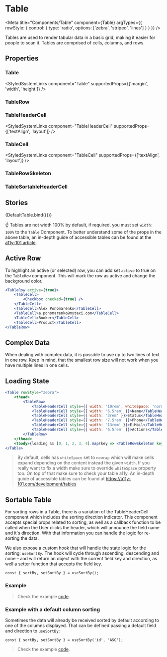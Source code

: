 
# Table

<Meta
    title="Components/Table"
    component={Table}
    argTypes={{
        rowStyle: {
            control: {
                type: 'radio',
                options: ['zebra', 'striped', 'lines']
            }
        }
    }}
/>

Tables are used to render tabular data in a basic grid, making it easier for people to scan it. Tables are comprised of cells, columns, and rows.

## Properties

### Table

<ArgsTable of={Table} />

<StyledSystemLinks component="Table" supportedProps={['margin', 'width', 'height']} />

### TableRow

<ArgsTable of={TableRow} />

### TableHeaderCell

<StyledSystemLinks component="TableHeaderCell" supportedProps={['textAlign', 'layout']} />

### TableCell

<StyledSystemLinks component="TableCell" supportedProps={['textAlign', 'layout']} />

### TableRowSkeleton

<ArgsTable of={TableRowSkeleton} />

### TableSortableHeaderCell

<ArgsTable of={TableSortableHeaderCell} />

## Stories

<Canvas>
    <Story name="Default" args={{}}>
        {DefaultTable.bind({})}
    </Story>
</Canvas>

☝️ Tables are not width 100% by default, if required, you must set `width: 100%` to the `Table` Component.
To better understand some of the props in the above table, an in-depth guide of accessible tables can be found at the [a11y-101 article](https://a11y-101.com/development/tables).

## Active Row

To highlight an active (or selected) row, you can add set `active` to true on the `TableRow` component. This will mark
the row as active and change the background color.

<Unstyled>
    <ActiveRowTable />
</Unstyled>

```jsx
<TableRow active={true}>
    <TableCell>
        <Checkbox checked={true} />
    </TableCell>
    <TableCell>Alex Ponomarenko</TableCell>
    <TableCell>a.ponomarenko@mytaxi.com</TableCell>
    <TableCell>Booker</TableCell>
    <TableCell>Product</TableCell>
</TableRow>
```

## Complex Data

When dealing with complex data, it is possible to use up to two lines of text in one row. Keep in mind, that the smallest row size
will not work when you have multiple lines in one cells.

<Unstyled>
    <div style={{ maxWidth: '100%', overflowX: 'auto' }}>
        <ComplexDataTable />
    </div>
</Unstyled>

## Loading State

<Unstyled>
    <SkeletonTable />
</Unstyled>

```jsx
<Table rowStyle="zebra">
    <thead>
        <TableRow>
            <TableHeaderCell style={{ width: '10rem', whiteSpace: 'normal' }}>Creation Date / Activity</TableHeaderCell>
            <TableHeaderCell style={{ width: '6.5rem' }}>Name</TableHeaderCell>
            <TableHeaderCell style={{ width: '3rem' }}>Status</TableHeaderCell>
            <TableHeaderCell style={{ width: '7.5rem' }}>Phone</TableHeaderCell>
            <TableHeaderCell style={{ width: '13rem' }}>E-Mail</TableHeaderCell>
            <TableHeaderCell style={{ width: '6.5rem' }}>Actions</TableHeaderCell>
        </TableRow>
    </thead>
    <tbody>{loading && [0, 1, 2, 3, 4].map(key => <TableRowSkeleton key={key} columns={6} />)}</tbody>
</Table>
```

> By default, cells has `whiteSpace` set to `nowrap` which will make cells expand depending on the content instead the given `width`.
> If you really want to fix a width make sure to override `whiteSpace` property too. On top of that make sure to check your table a11y.
> An in-depth guide of accessible tables can be found at https://a11y-101.com/development/tables

## Sortable Table

For sorting rows in a Table, there is a variation of the TableHeaderCell component which includes the sorting direction indicator. This component accepts special props related to sorting, as well as a callback function to be called when the User clicks the header, which will announce the field name and it's direction. With that information you can handle the logic for re-sorting the data.

We also expose a custom hook that will handle the state logic for the sorting: `useSortBy`. The hook will cycle through ascending, descending and none – and will return an object with the current field key and direction, as well a setter function that accepts the field key.

```
const { sortBy, setSortBy } = useSortBy();
```

### Example

<Unstyled>
    <SortableTable />
</Unstyled>

> Check the example [code](https://github.com/freenowtech/wave/blob/main/src/components/Table/docs/SortableTable.tsx).

### Example with a default column sorting

Sometimes the data will already be received sorted by default according to one of the columns displayed. That can be defined passing a default field and direction to `useSortBy`:

```
const { sortBy, setSortBy } = useSortBy('id', 'ASC');
```

<Unstyled>
    <SortableTableDefault />
</Unstyled>

> Check the example [code](https://github.com/freenowtech/wave/blob/main/src/components/Table/docs/SortableTableDefault.tsx).